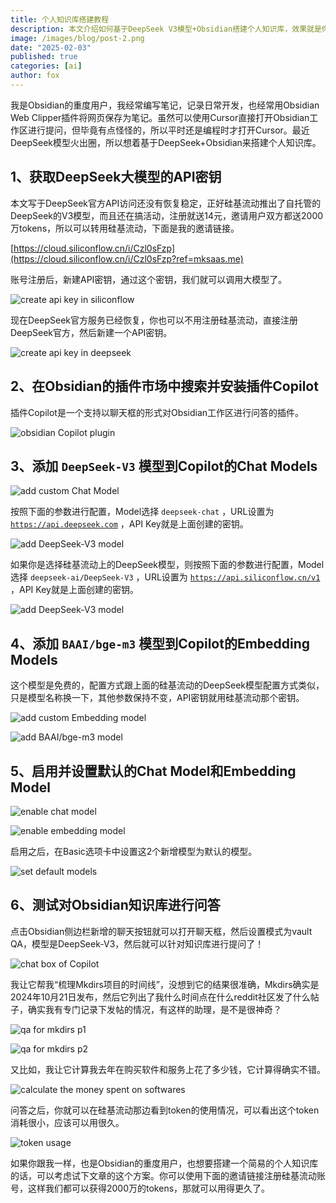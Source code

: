 ```yaml
---
title: 个人知识库搭建教程
description: 本文介绍如何基于DeepSeek V3模型+Obsidian搭建个人知识库，效果就是你可以对Obsidian工作区的笔记进行提问，让AI帮你梳理和总结。
image: /images/blog/post-2.png
date: "2025-02-03"
published: true
categories: [ai]
author: fox
---
```


我是Obsidian的重度用户，我经常编写笔记，记录日常开发，也经常用Obsidian Web Clipper插件将网页保存为笔记。虽然可以使用Cursor直接打开Obsidian工作区进行提问，但毕竟有点怪怪的，所以平时还是编程时才打开Cursor。最近DeepSeek模型火出圈，所以想着基于DeepSeek+Obsidian来搭建个人知识库。

## 1、获取DeepSeek大模型的API密钥

本文写于DeepSeek官方API访问还没有恢复稳定，正好硅基流动推出了自托管的DeepSeek的V3模型，而且还在搞活动，注册就送14元，邀请用户双方都送2000万tokens，所以可以转用硅基流动，下面是我的邀请链接。

[https://cloud.siliconflow.cn/i/Czl0sFzp](https://cloud.siliconflow.cn/i/Czl0sFzp?ref=mksaas.me)

账号注册后，新建API密钥，通过这个密钥，我们就可以调用大模型了。

![create api key in siliconflow](https://blog.mksaas.me/images/dae27a6a3bbf57ea7e60ac0dfad0b232.png)

现在DeepSeek官方服务已经恢复，你也可以不用注册硅基流动，直接注册DeepSeek官方，然后新建一个API密钥。

![create api key in deepseek](https://blog.mksaas.me/images/d5f684a9631ea6aa0a29398c8e41b836.png)

## 2、在Obsidian的插件市场中搜索并安装插件Copilot

插件Copilot是一个支持以聊天框的形式对Obsidian工作区进行问答的插件。

![obsidian Copilot plugin](https://blog.mksaas.me/images/40d37bcbc4248cf40812ccf667a47584.png)

## 3、添加 `DeepSeek-V3` 模型到Copilot的Chat Models

![add custom Chat Model](https://blog.mksaas.me/images/c109a5496b0122651d7df4f927b8856f.png)

按照下面的参数进行配置，Model选择 `deepseek-chat` ，URL设置为 [`https://api.deepseek.com`](https://api.siliconflow.cn/v1?ref=mksaas.me) ，API Key就是上面创建的密钥。

![add DeepSeek-V3 model](https://blog.mksaas.me/images/e0b3dfd9270dc1025caee5a3ff73f23b.png)

如果你是选择硅基流动上的DeepSeek模型，则按照下面的参数进行配置，Model选择 `deepseek-ai/DeepSeek-V3` ，URL设置为 [`https://api.siliconflow.cn/v1`](https://api.siliconflow.cn/v1?ref=mksaas.me) ，API Key就是上面创建的密钥。

![add DeepSeek-V3 model](https://blog.mksaas.me/images/434061384ec628c7e12bd56d7109a786.png)

## 4、添加 `BAAI/bge-m3` 模型到Copilot的Embedding Models

这个模型是免费的，配置方式跟上面的硅基流动的DeepSeek模型配置方式类似，只是模型名称换一下，其他参数保持不变，API密钥就用硅基流动那个密钥。

![add custom Embedding model](https://blog.mksaas.me/images/76128a64bc7e8f9dedae5724f20d430d.png)

![add BAAI/bge-m3 model](https://blog.mksaas.me/images/a204785328b7732c07f9d254bb197ce2.png)

## 5、启用并设置默认的Chat Model和Embedding Model

![enable chat model](https://blog.mksaas.me/images/9d9b8f1cd447ab60336ad19d91cad390.png)

![enable embedding model](https://blog.mksaas.me/images/e58094df08255b48d3b97d35c12eeb38.png)

启用之后，在Basic选项卡中设置这2个新增模型为默认的模型。

![set default models](https://blog.mksaas.me/images/0f27dc5377fe32e1bd88045afd5c8eab.png)

## 6、测试对Obsidian知识库进行问答

点击Obsidian侧边栏新增的聊天按钮就可以打开聊天框，然后设置模式为vault QA，模型是DeepSeek-V3，然后就可以针对知识库进行提问了！

![chat box of Copilot](https://blog.mksaas.me/images/d040cfc56e77554720675bb5ceea2d92.png)

我让它帮我“梳理Mkdirs项目的时间线”，没想到它的结果很准确，Mkdirs确实是2024年10月21日发布，然后它列出了我什么时间点在什么reddit社区发了什么帖子，确实我有专门记录下发帖的情况，有这样的助理，是不是很神奇？

![qa for mkdirs p1](https://blog.mksaas.me/images/68a0e3c7f629c95e66016df06a3df3c4.png)

![qa for mkdirs p2](https://blog.mksaas.me/images/0006008cca2ff337991ce286ca1478dc.png)

又比如，我让它计算我去年在购买软件和服务上花了多少钱，它计算得确实不错。

![calculate the money spent on softwares](https://blog.mksaas.me/images/a46538b86b8bf2363c00546cb0e16d35.png)

问答之后，你就可以在硅基流动那边看到token的使用情况，可以看出这个token消耗很小，应该可以用很久。

![token usage](https://blog.mksaas.me/images/7d7cc8e15d415ae4549aa1ec456dc34b.png)

如果你跟我一样，也是Obsidian的重度用户，也想要搭建一个简易的个人知识库的话，可以考虑试下文章的这个方案。你可以使用下面的邀请链接注册硅基流动账号，这样我们都可以获得2000万的tokens，那就可以用得更久了。
